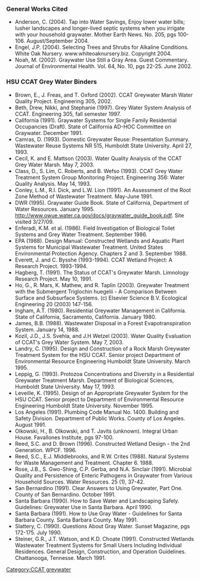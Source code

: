 ===General Works Cited===
*Anderson, C. (2004).  Tap into Water Savings, Enjoy lower water bills; lusher landscapes and longer-lived septic systems when you irrigate with your household graywater.  Mother Earth News.  No. 205, pgs 100-106.  August/September 2004.
*Engel, J.P. (2004).  Selecting Trees and Shrubs for Alkaline Conditions.  White Oak Nursery.  www.whiteoaknursery.biz.  Copyright 2004.
*Noah, M.  (2002).  Graywater Use Still a Gray Area.  Guest Commentary.  Journal of Environmental Health.  Vol. 64, No. 10, pgs 22-25.  June 2002.
===HSU CCAT Grey Water Binders===
*Brown, E., J. Freas, and T. Oxford (2002).  CCAT Greywater Marsh Water Quality Project.  Engineering 305, 2002.
*Beth, Drew, Nikki, and Stephanie (1997).  Grey Water System Analysis of CCAT.  Engineering 305, fall semester 1997.
*California (1991).  Graywater Systems for Single Family Residential Occupancies (Draft).  State of California AD-HOC Committee on Graywater.  December 1991.
*Camras, D. (1993).  Domestic Greywater Reuse:  Presentation Summary.  Wastewater Reuse Systems NR 515, Humboldt State University.  April 27, 1993.
*Cecil, K. and E. Mattson (2003).  Water Quality Analysis of the CCAT Grey Water Marsh.  May 7, 2003.
*Class, D., S. Lim, C. Roberts, and B. Wefso (1993).  CCAT Grey Water Treatment System Group Monitoring Project.  Engineering 356: Water Quality Analysis.  May 14, 1993.
*Conley, L.M., R.I. Dick, and L.W. Lion (1991).  An Assessment of the Root Zone Method of Wastewater Treatment.  May-June 1991.
*DWR (1995).  Graywater Guide Book.  State of California, Department of Water Resources.  January 1995.  http://www.owue.water.ca.gov/docs/graywater_guide_book.pdf.  Site visited 3/27/09.
*Enferadi, K.M. et al. (1986).  Field Investigation of Biological Toilet Systems and Grey Water Treatment.  September 1986.
*EPA (1988).  Design Manual: Constructed Wetlands and Aquatic Plant Systems for Municipal Wastewater Treatment.  United States Environmental Protection Agency.  Chapters 2 and 3.  September 1988.
*Everett, J. and C. Bysshe (1993-1994).  CCAT Wetland Project: A Research Project.  1993-1994.
*Hagberg, T. (1991).  The Status of CCAT's Greywater Marsh.  Limnology Research Project.  May 10, 1991.
*Ho, G., R. Mars, K. Mathew, and R. Taplin (2003).  Greywater Treatment with the Submergent Triglochin huegelii - A Comparison Between Surface and Subsurface Systems.  (c) Elsevier Science B.V. Ecological Engineering 20 (2003) 147-156.
*Ingham, A.T. (1980).  Residential Greywater Management in California.  State of California, Sacramento, California.  January 1980.
*James, B.B. (1988).  Wastewater Disposal in a Forest Evapotranspiration System.  January 14, 1988.
*Kozil, J.D., J.S. Svehla, and J.H Wetzel (2003).  Water Quality Evaluation of CCAT's Grey Water System.  May 7, 2003.
*Landry, C. (1995).  Design and Construction of a Rock Marsh Greywater Treatment System for the HSU CCAT.  Senior project Department of Environmental Resource Engineering Humboldt State University.  March 1995.
*Leppig, G. (1993).  Protozoa Concentrations and Diversity in a Residential Greywater Treatment Marsh.  Department of Biological Sciences, Humboldt State University.  May 17, 1993.
*Leveille, K. (1995).  Design of an Appropriate Greywater System for the HSU CCAT.  Senior project to Department of Environmental Resource Engineering Humboldt State University.  November 1995.
*Los Angeles (1991).  Plumbing Code Manual No. 1400.  Building and Safety Division.  Department of Public Works.  County of Los Angeles.  August 1991.
*Olkowski, H., B. Olkowski, and T. Javits (unknown).  Integral Urban House.  Favallones Institute, pgs 97-100.
*Reed, S.C. and D. Brown (1996).  Constructed Wetland Design - the 2nd Generation.  WPCF.  1996.
*Reed, S.C., E.J. Middlebrooks, and R.W. Crites (1988).  Natural Systems for Waste Management and Treatment.  Chapter 6.  1988.
*Rose, J.B., S. Gwo-Shing, C.P. Gerba, and N.A. Sinclair (1991).  Microbial Quality and Persistence of Enteric Pathogens in Graywater from Various Household Sources.  Water Resources.  25 (1), 37-42.
*San Bernardino (1991).  Clear Answers to Using Greywater, Part One.  County of San Bernardino.  October 1991.
*Santa Barbara (1990).  How to Save Water and Landscaping Safely.  Guidelines: Greywater Use in Santa Barbara.  April 1990.
*Santa Barbara (1991).  How to Use Gray Water - Guidelines for Santa Barbara County.  Santa Barbara County.  May 1991.
*Slattery, C. (1990).  Questions About Gray Water.  Sunset Magazine, pgs 172-175.  July 1990.
*Steiner, G.R., J.T. Watson, and K.D. Choate (1991).  Constructed Wetlands Wastewater Treatment Systems for Small Users Including Individual Residences.  General Design, Construction, and Operation Guidelines.  Chattanooga, Tennesse.  March 1991.

<noinclude>
[[Category:CCAT greywater]]
</noinclude>